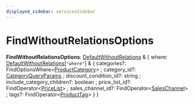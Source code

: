 ```yaml
---
displayed_sidebar: servicesSidebar
---
```



# FindWithoutRelationsOptions

 **FindWithoutRelationsOptions**: [DefaultWithoutRelations](DefaultWithoutRelations-1.mdx) & &#123; where: [DefaultWithoutRelations](DefaultWithoutRelations-1.mdx)[`"where"`] & &#123; categories?: FindOptionsWhere&#60;[ProductCategory](../classes/ProductCategory.mdx)&#62; ; category_id?: [CategoryQueryParams](CategoryQueryParams.mdx) ; discount_condition_id?: string ; include_category_children?: boolean ; price_list_id?: FindOperator&#60;[PriceList](../classes/PriceList.mdx)&#62; ; sales_channel_id?: FindOperator&#60;[SalesChannel](../classes/SalesChannel.mdx)&#62; ; tags?: FindOperator&#60;[ProductTag](../classes/ProductTag.mdx)&#62;  &#125;  &#125;
